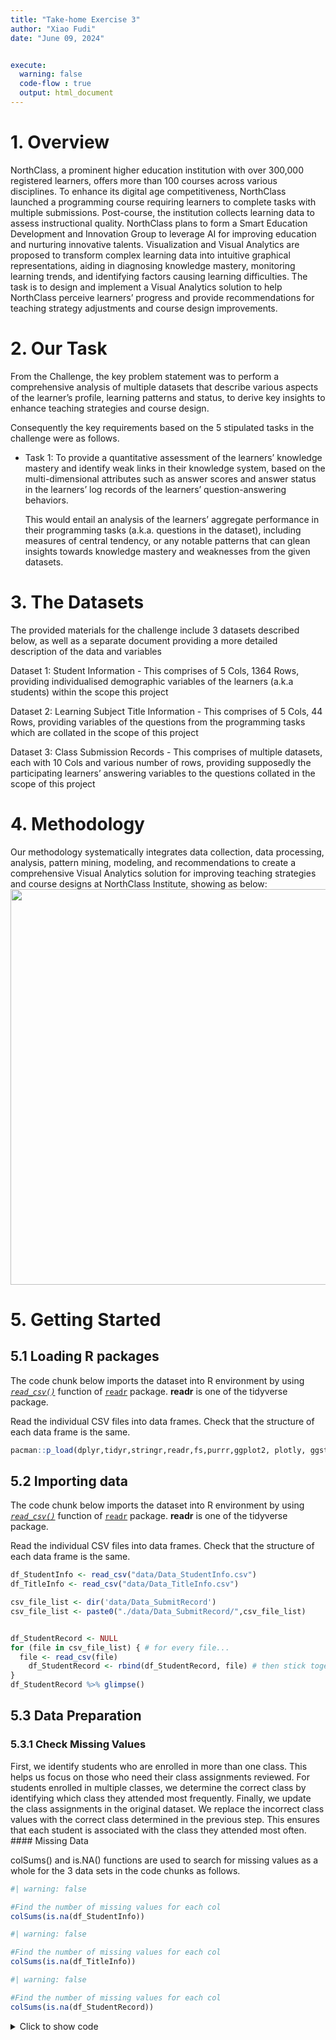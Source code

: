 ```yaml
---
title: "Take-home Exercise 3"
author: "Xiao Fudi"
date: "June 09, 2024"


execute:
  warning: false
  code-flow : true
  output: html_document
---
```


# 1. **Overview**

NorthClass, a prominent higher education institution with over 300,000 registered learners, offers more than 100 courses across various disciplines. To enhance its digital age competitiveness, NorthClass launched a programming course requiring learners to complete tasks with multiple submissions. Post-course, the institution collects learning data to assess instructional quality. NorthClass plans to form a Smart Education Development and Innovation Group to leverage AI for improving education and nurturing innovative talents. Visualization and Visual Analytics are proposed to transform complex learning data into intuitive graphical representations, aiding in diagnosing knowledge mastery, monitoring learning trends, and identifying factors causing learning difficulties. The task is to design and implement a Visual Analytics solution to help NorthClass perceive learners' progress and provide recommendations for teaching strategy adjustments and course design improvements.

# 2. **Our Task**

From the Challenge, the key problem statement was to perform a comprehensive analysis of multiple datasets that describe various aspects of the learner’s profile, learning patterns and status, to derive key insights to enhance teaching strategies and course design.

Consequently the key requirements based on the 5 stipulated tasks in the challenge were as follows.

-   Task 1: To provide a quantitative assessment of the learners’ knowledge mastery and identify weak links in their knowledge system, based on the multi-dimensional attributes such as answer scores and answer status in the learners’ log records of the learners’ question-answering behaviors.

    This would entail an analysis of the learners’ aggregate performance in their programming tasks (a.k.a. questions in the dataset), including measures of central tendency, or any notable patterns that can glean insights towards knowledge mastery and weaknesses from the given datasets.

# 3. **The Datasets**

The provided materials for the challenge include 3 datasets described below, as well as a separate document providing a more detailed description of the data and variables

Dataset 1: Student Information - This comprises of 5 Cols, 1364 Rows, providing individualised demographic variables of the learners (a.k.a students) within the scope this project

Dataset 2: Learning Subject Title Information - This comprises of 5 Cols, 44 Rows, providing variables of the questions from the programming tasks which are collated in the scope of this project

Dataset 3: Class Submission Records - This comprises of multiple datasets, each with 10 Cols and various number of rows, providing supposedly the participating learners’ answering variables to the questions collated in the scope of this project

# **4. Methodology**

Our methodology systematically integrates data collection, data processing, analysis, pattern mining, modeling, and recommendations to create a comprehensive Visual Analytics solution for improving teaching strategies and course designs at NorthClass Institute, showing as below: ![](images/IMG_5447.jpg){width="633"}

# **5. Getting Started**

## **5.1 Loading R packages**

The code chunk below imports the dataset into R environment by using [*`read_csv()`*](https://readr.tidyverse.org/reference/read_delim.html) function of [`readr`](https://readr.tidyverse.org/) package. **readr** is one of the tidyverse package.

Read the individual CSV files into data frames. Check that the structure of each data frame is the same.

```r
pacman::p_load(dplyr,tidyr,stringr,readr,fs,purrr,ggplot2, plotly, ggstatsplot,igraph,lubridate,hms, vcd)
```

## **5.2 Importing data**

The code chunk below imports the dataset into R environment by using [*`read_csv()`*](https://readr.tidyverse.org/reference/read_delim.html) function of [`readr`](https://readr.tidyverse.org/) package. **readr** is one of the tidyverse package.

Read the individual CSV files into data frames. Check that the structure of each data frame is the same.

```r
df_StudentInfo <- read_csv("data/Data_StudentInfo.csv")
df_TitleInfo <- read_csv("data/Data_TitleInfo.csv")

```


```r
csv_file_list <- dir('data/Data_SubmitRecord')
csv_file_list <- paste0("./data/Data_SubmitRecord/",csv_file_list)


df_StudentRecord <- NULL
for (file in csv_file_list) { # for every file...
  file <- read_csv(file)
    df_StudentRecord <- rbind(df_StudentRecord, file) # then stick together by rows
}
df_StudentRecord %>% glimpse()
```


## 5.3 Data Preparation

### 5.3.1 Check Missing Values

First, we identify students who are enrolled in more than one class. This helps us focus on those who need their class assignments reviewed. For students enrolled in multiple classes, we determine the correct class by identifying which class they attended most frequently. Finally, we update the class assignments in the original dataset. We replace the incorrect class values with the correct class determined in the previous step. This ensures that each student is associated with the class they attended most often. \#### Missing Data

colSums() and is.NA() functions are used to search for missing values as a whole for the 3 data sets in the code chunks as follows.

```R
#| warning: false

#Find the number of missing values for each col
colSums(is.na(df_StudentInfo))
```

```R
#| warning: false

#Find the number of missing values for each col
colSums(is.na(df_TitleInfo))
```

```R
#| warning: false

#Find the number of missing values for each col
colSums(is.na(df_StudentRecord))

```

<details>

<summary>Click to show code</summary>

#### Check for duplicate rows

Using duplicated(), duplicate rows in each of the 3 data sets are identified and extracted in the following code chunks.

```R
df_StudentInfo[duplicated(df_StudentInfo), ]
```

```R
df_TitleInfo[duplicated(df_TitleInfo), ]
```

```R
df_StudentRecord[duplicated(df_StudentRecord), ]
```

From the outputs above, there were no duplicate rows found.

### Data Wrangling for Inconsistencies

To get a better understanding of the variables in the original dataset, the glimpse() function is used in the following code chunks.

```R
glimpse(df_StudentInfo)
```



#### Identifying Other Unexpected Duplicate Values

Considering intuitively unique values for certain variables or dependent variables, other forms of duplicates are also identified and cleaned where relevant.

1.  Duplicate student_ID in StudentInfo

```r
# Find the duplicated student_IDs
duplicates <- df_StudentInfo[duplicated(df_StudentInfo$student_ID) | duplicated(df_StudentInfo$student_ID, fromLast = TRUE), ]

# Display the rows with duplicate student_IDs
duplicates
```

From the output above, no duplicates found.

2.  Duplicate title_ID (aka questions) in TitleInfo

```r
# Find the duplicated title_IDs
duplicates <- df_TitleInfo[duplicated(df_TitleInfo$title_ID) | duplicated(df_TitleInfo$title_ID, fromLast = TRUE), ]

# Display the rows with duplicate title_IDs
duplicates
```

```r
unique(duplicates$knowledge)
unique(duplicates$sub_knowledge)
```


```R
unique(df_TitleInfo$knowledge)
unique(df_TitleInfo$sub_knowledge)
```

Based on the output above, there is a total of 8 knowledge areas and 15 sub-knowledge areas. This suggests that majority of the knowledge areas and approximately half of sub-knowledge areas have overlapping title_ID. From the nomenclature, each sub-knowledge area is tagged to only 1 knowledge area.

To meaningfully analyse the relationship between knowledge areas & sub knowledge areas and other variables, additional columns are introduced where the values in these 2 columns are transposed as column labels with binary values to indicate the tagging of each question to that value. This is done in the following code chunk.
3.  Duplicate class for each Individual Students in StudentRecord

```r
# Identify students with multiple classes
students_multiple_classes <- df_StudentRecord %>%
  group_by(student_ID) %>%
  summarise(unique_classes = n_distinct(class)) %>%
  filter(unique_classes > 1)

students_multiple_classes_entries <- df_StudentRecord %>%
  filter(student_ID %in% students_multiple_classes$student_ID) %>%
  group_by(student_ID, class) %>%
  summarise(count = n()) %>%
  arrange(desc(count)) %>%
  arrange(desc(student_ID))

# Display the results
print(students_multiple_classes_entries)
```

Based on the output above, it is apparent that the 2nd class for each of the student above is an erroneous value. Hence this inconsistency will be cleaned in the following code chunk

```r
# Step 1: Identify the correct class for each student (the class with the highest frequency)
correct_classes <- df_StudentRecord %>%
  filter(student_ID %in% students_multiple_classes$student_ID) %>%
  group_by(student_ID, class) %>%
  summarise(count = n()) %>%
  arrange(desc(count)) %>%
  slice(1) %>%
  select(student_ID, correct_class = class)

# Step 2: Replace wrong class values
df_StudentRecord <- df_StudentRecord %>%
  left_join(correct_classes, by = "student_ID") %>%
  mutate(class = ifelse(!is.na(correct_class), correct_class, class)) %>%
  select(-correct_class)
```

For completeness, a check is done for existence of other students with class that has no class number in the following code chunk.

```R
MissingClassNo <- df_StudentRecord %>%
  filter(class == "class")
MissingClassNo
```

Based on the output above, there are no further students with class without number.

#### Identifying Other Unexpected and/or Missing Values

1.  Missing Student_ID and title_ID in StudentRecord are also identified.

```r
missing_students <- anti_join(df_StudentRecord, df_StudentInfo, by = "student_ID")

# Display the missing student IDs
missing_student_ids <- missing_students %>% select(student_ID) %>% distinct()
print(missing_student_ids)
```

```r
missing_questions <- anti_join(df_StudentRecord, df_TitleInfo, by = "title_ID")

# Display the missing title IDs
missing_questions <- missing_questions %>% select(title_ID) %>% distinct()
print(missing_questions)
```

There is 1 missing student between either StudentRecord or StudentInfo, but no missing questions. Since there is partial missing info on this student, it isn't meaningful to include in this analysis, hence the student_ID will be excluded in the following code chunk.

```R
df_StudentInfo <- df_StudentInfo %>%
  filter (student_ID != '44c7cf3881ae07f7fb3eD')
df_StudentRecord <- df_StudentRecord %>%
  filter (student_ID != '44c7cf3881ae07f7fb3eD')
```

2.  Other unexpected values

The unique values for each column is queried to check for unexpected values in the following code chunk, wherein Index, time, class, title_ID and student_ID are excluded since they will be dealt with separately

```R
unique(df_StudentRecord$state)
unique(df_StudentRecord$score)
unique(df_StudentRecord$method)
unique(df_StudentRecord$memory)
unique(df_StudentRecord$timeconsume)
```

```R
unique(df_StudentInfo$sex)
unique(df_StudentInfo$age)
unique(df_StudentInfo$major)
```

```R
unique(df_TitleInfo$score)
unique(df_TitleInfo$knowledge)
unique(df_TitleInfo$sub_knowledge)
```

From the outputs above, there is an unexpected value for state and timeconsume in StudentRecord.

Starting with state, the rows with unexpected value(s) are queried in the following code chunk to better understand the number of affected rows.

```R
Outlier_state <- df_StudentRecord %>%
  filter (state == '�������')
Outlier_state
```

From the output above, there are only 6 rows that are affected. Further cross-validation with the data description document found that there should only be 12 unique values for this variable, and including this outlier state value will give 13. Hence this is likely a wrong entry, and so it will be excluded from the analysis in the following code chunk.

```R
df_StudentRecord <- df_StudentRecord %>%
  filter (state != '�������')
```

For timeconsume, the rows with unexpected value(s) are queried in the following code chunk to better understand the number of affected rows.

```R
Outlier_timeconsume <- df_StudentRecord %>%
  filter (timeconsume %in% c('-', '--'))
Outlier_timeconsume
```

Based on the output, there is a sizable number of 2,612 rows with the unexpected value. Hence these rows will be kept in the analysis and replaced with 0 (since there is no existing values of 0 too), however subsequent analysis in this exercise involving the timeconsume variable will note these values as missing values. This is done in the following code chunk

```r
df_StudentRecord <- df_StudentRecord %>%
  mutate(timeconsume = ifelse(timeconsume %in% c("-", "--"), 0, timeconsume))
unique(df_StudentRecord$timeconsume)
```

#### Removing Index Col

Each data set contains an index column, which is possibly to keep track of the original order and the total number of rows. This is no longer required and relevant in the analysis, hence it will be excluded.

```r
#remove index column
df_StudentRecord <- df_StudentRecord %>% select(-1)
df_TitleInfo <- df_TitleInfo %>% select(-1)
df_StudentInfo <- df_StudentInfo %>% select(-1)

```

#### Correcting Data Types

Based on the glimpse() function, the time variable of the StudentRecord is currently in numerical format. This will be corrected to date time format with the following steps.

Step 1: From the data description document, the data collection period spans 148 days from 31/8/2023 to 25/1/2024, and the time variable of the StudentRecord in this data set is in seconds. This is compared against the min and max values of the time variable converted to days and deducted from the given start and end date of the collection period given, in the following code chunk.

```R
# Get the min and max values of the time column
min_time <- min(df_StudentRecord$time, na.rm = TRUE)
max_time <- max(df_StudentRecord$time, na.rm = TRUE)

# Display the min & max values
date_adjustment1 <- as.numeric(as.Date("2023-08-31")) - (min_time / 24 / 60 / 60)
date_adjustment2 <- as.numeric(as.Date("2024-01-25")) - (max_time / 24 / 60 / 60)
date_adjustmentavg <- as.Date((date_adjustment1 + date_adjustment2)/2, origin = "1970-01-01")
date_adjustmentavg
```

Step 2: Apply date_adjustmentavg to the time variable to amend the data type to date time format in the folloiwing code chunk

```r
# Convert time from timestamp to POSIXct
df_StudentRecord$time_change <- as.POSIXct(df_StudentRecord$time, origin=date_adjustmentavg, tz="UTC")

glimpse(df_StudentRecord)
```

Further, the timeconsume variable will be converted to numeric, wherein since the '-' and '--' values found earlier had taken the value of 0, there will not be an issue of NA values affecting subsequent analysis.

```R
df_StudentRecord <- df_StudentRecord %>%
  mutate(timeconsume = as.numeric(timeconsume))

glimpse(df_StudentRecord)
```

### 5.3.4 Merge data

<details>

<summary>Click to show code</summary>


```r
# Merge StudentInfo with SubmitRecord based on student_ID
merged_data <- merge(df_StudentRecord, df_StudentInfo, by = "student_ID")

# Merge TitleInfo with the already merged data based on title_ID
merged_data <- merge(merged_data, df_TitleInfo, by = "title_ID")

merged_data <- merged_data %>%
  rename(
    actual_score = score.x,
    question_score = score.y
  )
```

</details>

### 5.3.5 Point system for knowledge mastery

The point system is designed to quantify a student's knowledge mastery based on their performance in answering questions. This system awards points based on the correctness of their answers, which helps in tracking their progress and identifying areas that need improvement.Point allocation as below:

Learners will be rewarding 1 point for Absolutely correct Learners will be rewarding Actual score/ Question score points for partially correct Learners will get 0 for Error\
Points will be normalized across number of attempts, such that the relative proportion of submissions will be considered rather absolute numbers in parts (a) to (c) above

If learners attained absolutely correct scores, their mastery points will also be multiplied according to the numbers of methods used

```r

adjusted_scores <- merged_data %>%
  mutate(points = case_when(
    state == "Absolutely_Correct" ~ 1,
    state == "Partially_Correct" ~ actual_score / question_score,
    TRUE ~ 0 # default case for any unexpected states
  ))

mastery_scores <- adjusted_scores %>%
  group_by(student_ID, title_ID, knowledge, class,sub_knowledge) %>%
  summarise(
    total_points = sum(points),
    total_attempts = n(),
    unique_methods = n_distinct(method),
    absolutely_correct_methods = sum(points == 1)
  ) %>%
  mutate(
    adjusted_points = total_points / total_attempts,
    adjusted_points = adjusted_points * ifelse(absolutely_correct_methods > 0, unique_methods, 1)
  )

knowledge_mastery <- mastery_scores %>%
  group_by(student_ID, class, knowledge, sub_knowledge) %>%
  summarise(total_score = sum(adjusted_points)) %>%
  left_join(df_StudentInfo %>% select(student_ID, sex, age, major), by = "student_ID") %>%
  mutate(age = as.character(age))

knowledge_expanded <- merged_data %>%
  separate_rows(knowledge, sep = ",") %>%
  mutate(knowledge = str_trim(knowledge))

```

<details>

<summary>Click to show code</summary>

```r
summary(adjusted_scores)
saveRDS(adjusted_scores, file = "adjusted_scores.RDS")
```

</details>

```r
# Calculate the total number of knowledge groups
total_knowledge_groups <- knowledge_mastery %>%
  pull(knowledge) %>%
  unique() %>%
  length()

# Calculate total scores for each student
total_scores <- knowledge_mastery %>%
  group_by(student_ID, class) %>%
  summarize(total_score = sum(total_score, na.rm = TRUE)) %>%
  ungroup()

# Calculate overall mastery by dividing the total score by the total number of knowledge groups
overall_mastery <- total_scores %>%
  mutate(overall_mastery = total_score / total_knowledge_groups) %>%
  filter (total_score > 1)  %>%
  left_join(df_StudentInfo %>% select(student_ID, sex, age, major), by = "student_ID") %>%
  mutate(age = as.character(age))

# View the overall mastery for each student
print(overall_mastery)

saveRDS(overall_mastery, file = "overall_mastery.RDS")

```

# 6.Visualization on Learners Question-Answering Performance

To provide a quantitative assessment of the learners’ knowledge mastery and identify weak links in their knowledge system.

## 6.1 Overview

### Distribution of overview

<details>

<summary>Click to show code</summary>

```r
# Load necessary libraries
library(ggplot2)
library(dplyr)
library(patchwork)

# Ensure actual_score is numeric
merged_data$actual_score <- as.numeric(as.character(merged_data$actual_score))

# Convert necessary columns to factors if they are not numeric
merged_data$title_ID <- as.factor(merged_data$title_ID)
merged_data$state <- as.factor(merged_data$state)
merged_data$method <- as.factor(merged_data$method)
merged_data$class <- as.factor(merged_data$class)
merged_data$sex <- as.factor(merged_data$sex)
merged_data$major <- as.factor(merged_data$major)
merged_data$age <- as.numeric(as.character(merged_data$age))

# Aggregate data by student_ID to ensure unique counts for class, age, sex, and major
unique_students <- merged_data %>%
  group_by(student_ID) %>%
  summarise(class = first(class),
            age = first(age),
            sex = first(sex),
            major = first(major),
            .groups = 'drop')

# Plot distributions
p1 <- ggplot(merged_data, aes(x = title_ID)) +
  geom_bar(fill = 'steelblue', color = 'black') +
  labs(x = 'Title ID', y = 'Number') +
  theme(axis.text.x = element_text(angle = 45, hjust = 1, size = 6))

p2 <- ggplot(merged_data, aes(x = actual_score)) +
  geom_histogram(binwidth = 1, fill = 'steelblue', color = 'black') +
  labs(x = 'Actual Score', y = 'Number')

p3 <- ggplot(merged_data, aes(x = state)) +
  geom_bar(fill = 'steelblue', color = 'black') +
  labs(x = 'State', y = 'Number') +
  theme(axis.text.x = element_text(angle = 45, hjust = 1, size = 6))

p4 <- ggplot(unique_students, aes(x = major)) +
  geom_bar(fill = 'steelblue', color = 'black') +
  labs(x = 'Major', y = 'Counts') +
  theme(axis.text.x = element_text(angle = 45, hjust = 1, size = 6))

p5 <- ggplot(unique_students, aes(x = age)) +
  geom_histogram(binwidth = 1, fill = 'steelblue', color = 'black') +
  labs(x = 'Age', y = 'Counts')

p6 <- ggplot(unique_students, aes(x = class)) +
  geom_bar(fill = 'steelblue', color = 'black') +
  labs(x = 'Class', y = 'Counts') +
  theme(axis.text.x = element_text(angle = 45, hjust = 1, size = 6))

p7 <- ggplot(unique_students, aes(x = sex)) +
  geom_bar(fill = 'steelblue', color = 'black') +
  labs(x = 'Sex', y = 'Counts')

# Combine the plots into one layout
combined_plot <- (p1 | p2 | p3) / (p4 | p5 | p6 | p7)
```

</details>

```r
print(combined_plot)

```

## 6.2 Pertentage of attempted Knowledge

The plot reveals the distribution of different knowledge areas based on their occurrence percentages. It shows that the knowledge areas are not evenly distributed among the students, with some areas being more prevalent than others.

<details>

<summary>Click to show code</summary>

```r
# Ensure 'knowledge' is a factor
knowledge_expanded$knowledge <- as.factor(knowledge_expanded$knowledge)

# Load necessary libraries
library(ggplot2)
library(dplyr)

# Check the column names in knowledge_expanded
print(colnames(knowledge_expanded))

# Calculate the count of questions for each knowledge area
knowledge_counts <- knowledge_expanded %>%
  group_by(knowledge) %>%
  summarise(count = n(), .groups = 'drop')

# Calculate the total number of questions
total_questions <- nrow(knowledge_expanded)

# Calculate the percentage of questions for each knowledge area
knowledge_percentages <- knowledge_counts %>%
  mutate(percentage = count / total_questions * 100)

# Add percentage labels to the data frame
knowledge_percentages <- knowledge_percentages %>%
  mutate(label = paste0(round(percentage, 1), "%"))

# Reorder knowledge areas by percentage
knowledge_percentages <- knowledge_percentages %>%
  arrange(desc(percentage)) %>%
  mutate(knowledge = factor(knowledge, levels = knowledge))

# Create a histogram for knowledge percentages with percentage labels
p_knowledge_histogram <- ggplot(knowledge_percentages, aes(x = knowledge, y = percentage, fill = knowledge)) +
  geom_bar(stat = "identity", color = 'black') +
  labs(title = 'Attempted Percentage of Knowledge Area', x = 'Knowledge Area', y = 'Percentage') +
  scale_fill_brewer(palette = "Set3") +
  geom_text(aes(label = label), vjust = -0.5, size = 3, color = "black") +
  theme_minimal(base_size = 15) +
  theme(
    axis.text.x = element_text(angle = 45, hjust = 1, size = 10),
    axis.title.x = element_text(size = 14, margin = margin(t = 20)),
    axis.title.y = element_text(size = 14, margin = margin(r = 20)),
    plot.title = element_text(size = 12, face = "bold", margin = margin(b = 20)),
    legend.position = "none"
  )
```

</details>

```r
print(p_knowledge_histogram)

```

::: callout-tip
-   The least represented knowledge areas are `4W1c` (2.3%) and `5Y2f` (2.2%). These areas show significantly lower representation compared to the major knowledge areas.

-   The higher percentages in certain knowledge areas suggest that students may be more focused or more frequently exposed to these areas.
:::

## 

## 6.2 Performance by questions

### 6.2.1 Static heatmap for average max actual score per question (normalised and non normalised)

<details>

<summary>Click to show code</summary>

```r
library(dplyr)
library(ggplot2)
library(plotly)

# Check the column names in knowledge_expanded
print(knowledge_expanded)

# Ensure 'actual_score' and 'question_score' are numeric
knowledge_expanded <- knowledge_expanded %>%
  mutate(actual_score = as.numeric(actual_score),
         question_score = as.numeric(question_score))

# Calculate the normalised highest actual_score for each student for each question and knowledge area
highest_scores <- knowledge_expanded %>%
  group_by(student_ID, title_ID, knowledge) %>%
  summarise(highest_actual_score = max(actual_score, na.rm = TRUE)/question_score, .groups = 'drop')

# Calculate the normalised average highest actual_score for each title_ID and knowledge area
average_highest_scores <- highest_scores %>%
  group_by(title_ID, knowledge) %>%
  summarise(average_highest_score = mean(highest_actual_score, na.rm = TRUE), .groups = 'drop')

# Retrieve the question_score for each title_ID and knowledge
average_highest_scores <- average_highest_scores %>%
  left_join(knowledge_expanded %>% select(title_ID, question_score) %>% distinct(), by = "title_ID")

# Ensure 'knowledge' is treated as a factor for ggplot2 aesthetics
average_highest_scores <- average_highest_scores %>%
  mutate(knowledge = as.factor(knowledge))

# Define the color scale limits based on your data range
color_scale_limits <- range(average_highest_scores$average_highest_score, na.rm = TRUE)

# Create the heatmap using ggplot2 with custom hover text
p_heatmap <- ggplot(average_highest_scores, aes(x = knowledge, y = title_ID, fill = average_highest_score,
                                       text = paste("Avg Highest Score:", round(average_highest_score, 2),
                                                    "<br>Question Score:", question_score))) +
  geom_tile(color = "white") +
  scale_fill_gradient2(low = "blue", mid = "green", high = "red", midpoint = 0.9, 
                       limits = color_scale_limits, name = "Avg Highest Score") +
  labs(title = "Normalised Average Highest Actual Score per Knowledge Area per Question",
       x = "Knowledge Areas",
       y = "Question IDs",
       fill = "Avg Highest Score") +
  theme_minimal(base_size = 15) +
  theme(
    axis.text.x = element_text(angle = 45, hjust = 1, size = 10),
    axis.text.y = element_text(size = 6),
    axis.title.x = element_text(size = 10, margin = margin(t = 15)),
    axis.title.y = element_text(size = 10, margin = margin(r = 15)),
    plot.title = element_text(size = 8, face = "bold", margin = margin(b = 15)),
    legend.title = element_text(size = 8),  # Adjust legend title size
    legend.text = element_text(size = 8),  # Adjust legend text size
    legend.key.size = unit(1, "cm"),        # Adjust size of the legend keys
    legend.position = "right"
  )

# Convert the ggplot object to a plotly object for interactivity
p_heatmap_interactive1 <- ggplotly(p_heatmap, tooltip = "text")
```

</details>

```r
p_heatmap_interactive1 
```

::: {.callout-tip appearance="minimal"}
In the Knowledge Area g7R2j, students perform consistently well on Question_5fgqjSBwTPG7KUV3it6O, achieving the highest average score of 0.96. This is the same score as seen in Question_Az73sM0rHfWVKuc4X2kL from the Knowledge Area y9W5d, indicating a strong understanding of the concepts in both g7R2j and y9W5d. Following closely is the Knowledge Area t5V9e, where students score an average highest score of 0.95 on Question_3MwAFlmNO8EKrpY5zjUd.

However, in the Knowledge Area g7R2j, Question_xqlJkmRaP0otZcX4fK3W stands out with the lowest average highest score of 0.85, suggesting that this particular question poses more challenges for students. Meanwhile, all questions in the Knowledge Area r8S3g show a relatively low average highest score, around 0.9, indicating a consistent level of difficulty across this area.

Overall, Knowledge Area g7R2j exhibits the most diverse range of scores, highlighting variability in student performance that could be due to a mix of easier and more challenging questions.
:::

<details>

<summary>Click to show code</summary>

```r
library(dplyr)
library(ggplot2)
library(plotly)

print(knowledge_expanded)

# Ensure 'actual_score' and 'question_score' are numeric
knowledge_expanded <- knowledge_expanded %>%
  mutate(actual_score = as.numeric(actual_score),
         question_score = as.numeric(question_score))

# Calculate the highest actual_score for each student for each question and knowledge area
highest_scores <- knowledge_expanded %>%
  group_by(student_ID, title_ID, knowledge) %>%
  summarise(highest_actual_score = max(actual_score, na.rm = TRUE), .groups = 'drop')

# Calculate the average highest actual_score for each title_ID and knowledge area
average_highest_scores <- highest_scores %>%
  group_by(title_ID, knowledge) %>%
  summarise(average_highest_score = mean(highest_actual_score, na.rm = TRUE), .groups = 'drop')

# Retrieve the question_score for each title_ID and knowledge
average_highest_scores <- average_highest_scores %>%
  left_join(knowledge_expanded %>% select(title_ID, question_score) %>% distinct(), by = "title_ID")

# Ensure 'knowledge' is treated as a factor for ggplot2 aesthetics
average_highest_scores <- average_highest_scores %>%
  mutate(knowledge = as.factor(knowledge))

# Define the color scale limits based on your data range
color_scale_limits <- range(average_highest_scores$average_highest_score, na.rm = TRUE)

# Create the heatmap using ggplot2 with custom hover text
p_heatmap <- ggplot(average_highest_scores, aes(x = knowledge, y = title_ID, fill = average_highest_score,
                                       text = paste("Avg Highest Score:", round(average_highest_score, 2),
                                                    "<br>Question Score:", question_score))) +
  geom_tile(color = "white") +
  scale_fill_gradient2(low = "blue", mid = "green", high = "red", midpoint = 2.5, 
                       limits = color_scale_limits, name = "Avg Highest Score") +
  labs(title = "Non-normalised Average Highest Actual Score per Knowledge Area per Question",
       x = "Knowledge Areas",
       y = "Question IDs",
       fill = "Avg Highest Score") +
  theme_minimal(base_size = 15) +
  theme(
    axis.text.x = element_text(angle = 45, hjust = 1, size = 10),
    axis.text.y = element_text(size = 6),
    axis.title.x = element_text(size = 10, margin = margin(t = 15)),
    axis.title.y = element_text(size = 10, margin = margin(r = 15)),
    plot.title = element_text(size = 8, face = "bold", margin = margin(b = 15)),
    legend.title = element_text(size = 8),  # Adjust legend title size
    legend.text = element_text(size = 8),  # Adjust legend text size
    legend.key.size = unit(1, "cm"),        # Adjust size of the legend keys
    legend.position = "right"
  )

# Convert the ggplot object to a plotly object for interactivity
p_heatmap_interactive2 <- ggplotly(p_heatmap, tooltip = "text")
```

</details>

```r
p_heatmap_interactive2
```

::: {.callout-tip appearance="simple"}
The plot illustrates the average highest scores students achieve across different knowledge areas. In Knowledge Area b3C9s, Question_FNg8X9v5zcbB1tQrxHR3 stands out with a question score of 4, resulting in a more intense color on the plot. Conversely, Knowledge Area r8S3g has questions with a question score of 1, and Knowledge Area t5V9e has questions with a question score of 2. The remaining questions across other knowledge areas generally have a question score of 2.

Although many scores are displayed in shades of green, indicating a similar range of scores, the color intensity variations provide insights into the relative difficulty and performance across different questions.

### 
:::

### 6.2.2 Static heatmap for Average of methods used per question

<details>

<summary>Click to show code</summary>

```r
library(dplyr)
library(ggplot2)
library(plotly)

# Check the column names in mastery_scores
print(mastery_scores)

# Ensure 'unique_methods' column is numeric if needed
mastery_scores <- mastery_scores %>%
  mutate(unique_methods = as.numeric(unique_methods))

# Aggregate data to calculate the average number of unique methods per question and knowledge area
method_counts <- mastery_scores %>%
  group_by(student_ID, title_ID, knowledge) %>%
  summarise(avg_methods = mean(unique_methods, na.rm = TRUE), .groups = 'drop')

# Further aggregate to get the average number of methods across all students for each title_ID and knowledge
method_counts_summary <- method_counts %>%
  group_by(title_ID, knowledge) %>%
  summarise(avg_methods = mean(avg_methods, na.rm = TRUE), .groups = 'drop')

# Ensure 'knowledge' is treated as a factor for ggplot2 aesthetics
method_counts_summary <- method_counts_summary %>%
  mutate(knowledge = as.factor(knowledge))

# Create the heatmap using ggplot2
p_heatmap <- ggplot(method_counts_summary, aes(x = knowledge, y = title_ID, fill = avg_methods,
                                               text = paste("Knowledge Area:", knowledge,
                                                            "<br>Title ID:", title_ID,
                                                            "<br>Avg Methods:", round(avg_methods, 2)))) +
  geom_tile(color = "white") +
  scale_fill_gradient2(low = "white", high = "blue", mid = "green", midpoint = mean(method_counts_summary$avg_methods, na.rm = TRUE), name = "Avg Methods") +
  labs(title = "Average Methods used per Knowledge Area per Question",
       x = "Knowledge Areas",
       y = "Question IDs",
       fill = "Avg Methods") +
  theme_minimal(base_size = 15) +
  theme(
    axis.text.x = element_text(angle = 45, hjust = 1, size = 10),
    axis.text.y = element_text(size = 8),
    axis.title.x = element_text(size = 10, margin = margin(t = 20)),
    axis.title.y = element_text(size = 10, margin = margin(r = 20)),
    plot.title = element_text(size = 8, face = "bold", margin = margin(b = 20)),
    legend.title = element_text(size = 8),  # Adjust legend title size
    legend.text = element_text(size = 8),  # Adjust legend text size
    legend.key.size = unit(1, "cm"),        # Adjust size of the legend keys
    legend.position = "right"
  )

# Convert the ggplot object to a plotly object for interactivity
p_heatmap_interactive_method <- ggplotly(p_heatmap, tooltip = "text")
```

</details>

```r
p_heatmap_interactive_method
```

::: {.callout-tip appearance="simple"}
Students applied more methods in certain knowledge areas, particularly in `g7R2j` with Question_5fgqjSBwTPG7KUV3it6O, in `r8S3g` with Question_q7OpB2zCMmW9wS8uNt3H and Question_fZrP3FJ4ebUogW9V7taS, and in `t5V9e` with Question_3oPyUzDmQtcMfLpGZ0jW and Question_3MwAFlmNO8EKrpY5zjUd. This indicates a higher level of engagement and perhaps complexity in these specific areas and questions.
:::

### 6.2.3 Static heatmap for Total points per question

<details>

<summary>Click to show code</summary>

```r
library(dplyr)
library(ggplot2)
library(plotly)


# Ensure 'points' is numeric
adjusted_scores <- adjusted_scores %>%
  mutate(points = as.numeric(points))

# Calculate total attempts per question per knowledge area for each student
adjusted_scores <- adjusted_scores %>%
  group_by(student_ID, title_ID, knowledge) %>%
  mutate(attempts = n()) %>%
  ungroup()

# Aggregate data to calculate the total points and total attempts per question and knowledge area for each student
total_points_attempts <- adjusted_scores %>%
  group_by(student_ID, title_ID, knowledge) %>%
  summarise(total_points_sum = sum(points, na.rm = TRUE),
            total_attempts = sum(attempts, na.rm = TRUE), .groups = 'drop')

# Further aggregate to get the total points sum and total attempts across all students for each title_ID and knowledge
total_summary <- total_points_attempts %>%
  group_by(title_ID, knowledge) %>%
  summarise(total_points_sum = sum(total_points_sum, na.rm = TRUE),
            total_attempts = sum(total_attempts, na.rm = TRUE), .groups = 'drop')

# Ensure 'knowledge' is treated as a factor for ggplot2 aesthetics
total_summary <- total_summary %>%
  mutate(knowledge = as.factor(knowledge))

# Define the color scale limits based on your data range
color_scale_limits <- range(total_summary$total_points_sum, na.rm = TRUE)

# Create the heatmap using ggplot2 with custom hover text
p_heatmap <- ggplot(total_summary, aes(x = knowledge, y = title_ID, fill = total_points_sum,
                                       text = paste("Total Points:", total_points_sum, "<br>Total Attempts:", total_attempts))) +
  geom_tile(color = "white") +
  scale_fill_gradient2(low = "blue", mid = "green", high = "red", midpoint = mean(color_scale_limits, na.rm = TRUE), 
                       limits = color_scale_limits, name = "Total Points") +
  labs(title = "Total Points per Question per Knowledge Area",
       x = "Knowledge Areas",
       y = "Question IDs",
       fill = "Total Points") +
  theme_minimal(base_size = 15) +
  theme(
    axis.text.x = element_text(angle = 45, hjust = 1, size = 10),
    axis.text.y = element_text(size = 6),
    axis.title.x = element_text(size = 10, margin = margin(t = 15)),
    axis.title.y = element_text(size = 10, margin = margin(r = 15)),
    plot.title = element_text(size = 8, face = "bold", margin = margin(b = 15)),
    legend.title = element_text(size = 8),  # Adjust legend title size
    legend.text = element_text(size = 8),  # Adjust legend text size
    legend.key.size = unit(1, "cm"),        # Adjust size of the legend keys
    legend.position = "right"
  )

# Convert the ggplot object to a plotly object for interactivity
p_heatmap_interactive <- ggplotly(p_heatmap, tooltip = "text")

```

</details>

```r
# Print the interactive heatmap
p_heatmap_interactive

```

::: {.callout-tip appearance="simple"}
Based on the point system, there are notable concentrations of total points in various knowledge areas. High Total Points Concentration is observed in the `g7R2j` knowledge area, particularly for Question_5fgqjSBwTPG7KUV3it6O, which has the highest total points indicated by the darker blue color. This suggests that a significant number of students attempted this question and scored well. Following closely is the `t5V9e` knowledge area with Question_3MwAFlmNO8EKrpY5zjUd, which has the second highest total points. Middle Points Concentration is seen in several knowledge areas:

-   In `r8S3g` with Question_q7OpB2zCMmW9wS8uNt3H.

-   In `m3D1v` with Questions_QRm48lXxzdP7Tn1WgNOf and Question_4nHcauCQ0Y6Pm8DgKlLo.

-   In `y9W5d` with Questions_QRm48lXxzdP7Tn1WgNOf, Question_Az73sM0rHfWVKuc4X2kL, and Question_EhVPdmlB31M8WKGqL0wc.

Low Points Concentration is observed in the `r8S3g` and `m3D1v` knowledge areas, indicating that these areas may be more challenging for students or less frequently attempted.
:::

## 6.3 Performance by knowledge

### 6.3.1 Ridge plot for sum(max actual score per qns) for 8 knowledge normalised

<details>

<summary>Click to show code</summary>

```r
# Load the necessary library
library(dplyr)

# Group by 'title_ID', 'student_ID', and 'knowledge' and find the max 'actual_score' for each group
max_scores <- adjusted_scores %>%
  group_by(title_ID, student_ID, knowledge) %>%
  summarize(max_actual_score = max(actual_score, na.rm = TRUE))

# Display the result
print(max_scores)
```

```r
# Load the necessary libraries
library(dplyr)
library(ggplot2)
library(ggridges)
library(viridis)  # For the viridis color palette

# Assuming your dataframe is named adjusted_score
# and it has columns 'title_ID', 'student_ID', 'knowledge', and 'actual_score'

# Group by 'title_ID', 'student_ID', and 'knowledge' and find the max 'actual_score' for each group
max_scores <- adjusted_scores %>%
  group_by(title_ID, student_ID, knowledge) %>%
  summarize(max_actual_score = max(actual_score, na.rm = TRUE), .groups = 'drop')

# Check the aggregated data
print(head(max_scores))

# Create the ridge plot with quantiles and quartiles
p_ridge_max_scores_quantiles <- ggplot(max_scores, aes(x = max_actual_score, y = knowledge, fill = factor(stat(quantile)))) +
  stat_density_ridges(
    geom = "density_ridges_gradient",
    calc_ecdf = TRUE,
    quantiles = 4,
    quantile_lines = TRUE
  ) +
  scale_fill_viridis_d(name = "Quartiles") +
  labs(title = "Max Actual Scores Distribution per Knowledge Area", x = "Max Actual Score", y = "Knowledge Area") +
  theme_ridges() +
  theme(
    axis.text.y = element_text(size = 8),
    axis.title.x = element_text(size = 10, margin = margin(t = 10), hjust = 0.5),
    axis.title.y = element_text(size = 10, margin = margin(r = 10), hjust = 0.5),
    plot.title = element_text(size = 10, face = "bold", margin = margin(b = 20)),
    legend.position = "right",
    legend.title = element_text(size = 8),  # Customize the legend title font
    legend.text = element_text(size = 8
  ))

```

</details>

```r
# Print the ridge plot
print(p_ridge_max_scores_quantiles)

```

::: {.callout-tip appearance="simple"}
From the plot, we can observe distinct patterns in score distribution across different knowledge areas. Knowledge areas with prominent yellow sections indicate that students performed well in these areas.Areas with more purple suggest lower student performance, we can tell the performance of students getting highest score on the knowledge y9W5d, s8Y2f, m3D1v, k4W1c and g7R2j are quite similar. R8S3g has more students get score of 0. Areas with a wider distribution of colors and less sharp peaks, indicate more variability in student performance, such as knowledge b3C9s
:::

### 6.3.2 Distribution of Total Mastery Points by Knowledge

<details>

<summary>Click to show code</summary>

```r
library(dplyr)
library(ggplot2)

# Assuming your dataframe is named knowledge_mastery and it has columns 'knowledge' and 'total_score'

# Calculate the mean total score for each knowledge area
mean_scores <- knowledge_mastery %>%
  group_by(knowledge) %>%
  summarize(mean_total_score = mean(total_score, na.rm = TRUE)) %>%
  arrange(desc(mean_total_score))

# Reorder the factor levels of knowledge based on the mean total scores
knowledge_mastery <- knowledge_mastery %>%
  mutate(knowledge = factor(knowledge, levels = mean_scores$knowledge))

# Create the ggplot2 boxplot with uniform color, ordered by mean total score
p <- ggplot(knowledge_mastery, aes(x = knowledge, y = total_score)) +
  geom_boxplot(fill = "gray", color = "darkblue", alpha = 0.7) +
  geom_jitter(width = 0.2, alpha = 0.5, color = "skyblue") +  # Adding jitter for individual points
  theme_minimal() +
  labs(
    title = "Distribution of Total Mastery Points by Knowledge",
    x = "Knowledge",
    y = "Total Mastery Points"
  ) +
  theme(
    axis.text.x = element_text(angle = 45, hjust = 1)
  )
```

</details>

```r
# Print the boxplot
print(p)
```

::: {.callout-tip appearance="simple"} The knowledge areas `m3D1v`, `y9W5d`, and `t5V9e` demonstrate the highest median total mastery points, reflecting strong student performance and effective teaching methods. In contrast, `k4W1c`, `b3C9s`, and `s8Y2f` exhibit the lowest median scores, indicating these areas are more challenging for students and may require targeted interventions. Additionally, knowledge areas such as `t5V9e` and `g7R2j` show moderate performance, suggesting a fair understanding but highlighting opportunities for further improvement.

<details>

:::

<summary>Click to show code</summary>

```r
library(dplyr)
library(ggplot2)

# Assuming your dataframe is named knowledge_mastery and it has columns 'sub_knowledge' and 'total_score'

# Calculate the mean total score for each sub_knowledge area
mean_scores <- knowledge_mastery %>%
  group_by(sub_knowledge) %>%
  summarize(mean_total_score = mean(total_score, na.rm = TRUE)) %>%
  arrange(desc(mean_total_score))

# Reorder the factor levels of sub_knowledge based on the mean total scores
knowledge_mastery <- knowledge_mastery %>%
  mutate(sub_knowledge = factor(sub_knowledge, levels = mean_scores$sub_knowledge))

# Create the ggplot2 boxplot with uniform color, ordered by mean total score
p <- ggplot(knowledge_mastery, aes(x = sub_knowledge, y = total_score)) +
  geom_boxplot(fill = "gray", color = "darkblue", alpha = 0.7) +
  geom_jitter(width = 0.2, alpha = 0.5, color = "skyblue") +  # Adding jitter for individual points
  theme_minimal() +
  labs(
    title = "Distribution of Total Mastery Points by Sub-Knowledge",
    x = "Sub-Knowledge",
    y = "Total Mastery Points"
  ) +
  theme(
    axis.text.x = element_text(angle = 45, hjust = 1)
  )
```

</details>

```r
# Print the boxplot
print(p)

```

::: {.callout-tip appearance="simple"}
The boxplots provide a comprehensive view of the distribution of total mastery points across different knowledge and sub-knowledge areas. In the first plot, which shows the distribution of total mastery points by knowledge, there is significant variation in scores across the different knowledge areas. For instance, knowledge areas like `y9W5d`, `m3D1v`, have higher maximum scores, with some students achieving mastery points close to 20. This indicates that these areas are well-understood by many students. Conversely, areas such as `K4W1c` and `s8Y2f` show lower median scores and fewer high outliers, suggesting these might be less well-mastered or less attempted by students.

The second plot breaks down the performance further by sub-knowledge areas. This detailed view shows how students perform on specific topics within each broader knowledge area. High-performing sub-knowledge areas, such as `m3D1v_r1d7f3j`, `y9W5d_q0w4mj5h`, and `t5V9e_e1k6cixp`, mirror their parent knowledge areas in achieving high maximum scores. In contrast, sub-knowledge areas like `s8Y2f_v4x8b9vj` and `g7R2j_j1g8g3v` have lower overall scores, indicating these topics might need more attention in teaching or resources. The plots also highlight consistency in scores.
:::

# **7. Conclusion**

In summary, the high mastery knowledge areas identified are y9W5d, m3D1v, t5V9e, and g7R2j. These areas have shown higher maximum scores and mastery points, indicating good student understanding and performance. Within these knowledge areas, specific sub-knowledge topics such as y9W5d_q0w4mj5h, m3D1v_r1d7f3j, and t5V9e_e1k6cixp are particularly well-mastered, reflecting students' strong grasp of these topics. In contrast, sub-knowledge areas like s8Y2f_v4x8by9j and g7R2j_j1g8g3v show lower overall scores, indicating these topics are not well mastered by students and may require additional attention in teaching or resources.
